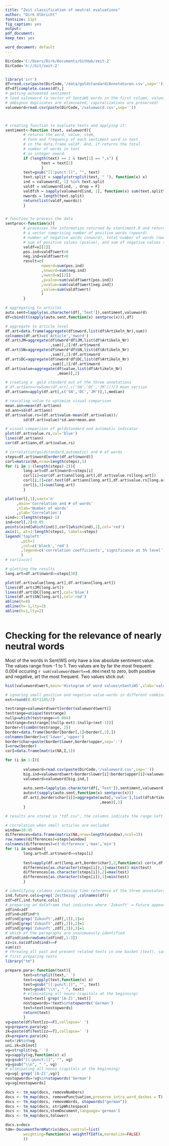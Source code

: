 ```yaml
---
title: "Zeit classification of neutral evaluations"
author: "Dirk Ulbricht"
fontsize: 11pt
fig_caption: yes
output:
pdf_document:
keep_tex: yes

word_document: default
---
```


```r
DirCode='C:/Users/Dirk/Documents/GitHub/zeit-2'
DirCode='h://Git/zeit-2'


library('irr')
df=read.csv(paste(DirCode,'/data/goldstandard/Annotatoren.csv',sep=''))
df=df[complete.cases(df),]
# getting automated sentiment
# load valueword (a vector of SentiWS words in the first column, values in the second, 
# ambigous duplicates are eliminated, capitalizations are preserved)
valueword=read.csv(paste(DirCode,'/valueword.csv',sep=''))



# creating function to evaluate texts and applying it:
sentiment<-function (text, valueword){
        # returns the word, value, stem, 
        # form and frequency of each sentiment word in text
        # in the data.frame valdf. And, it returns the total 
        # number of words in text
        # as integer nword.
        if (length(text) == 2 & text[1] == ",x") {
                text = text[2]
                }
        text=gsub("[[:punct:]]", "", text)
        text.split = sapply(strsplit(text, " "), function(x) x)
        ind = valueword[, 1] %in% text.split
        valdf = valueword[ind, , drop = F]
        valdf$h = sapply(valueword[ind, 1], function(x) sum(text.split%in%x))
        nwords = length(text.split)
        return(list(valdf,nwords))
        }


# function to process the data
sentproc<-function(x){
        # processes the information returned by stentiment.R and returns 
        # a vector comprising number of positive words (npword)
        # number of negative words (nnword), total number of words (nword)
        # sum of positive values (pvalue), and sum of negative values (nvalue)
        valdf=x[[1]]
        pos.ind=valdf$wert>0
        neg.ind=valdf$wert<0
        result=c(
                npword=sum(pos.ind)
                ,nnword=sum(neg.ind)
                ,nword=x[[2]]
                ,pvalue=sum(valdf$wert[pos.ind])
                ,nvalue=sum(valdf$wert[neg.ind])
                ,value=sum(valdf$wert)
                )
        }


```


```r
# aggregating to articles
auto.sent=lapply(as.character(df[,'Text']),sentiment,valueword)
df=cbind(t(sapply(auto.sent,function(x) sentproc(x))),df)

# aggregate to article level
df.art=data.frame(aggregate(df$nword,list(df$Artikeln_Nr),sum))
colnames(df.art)=c('Article','nword')
df.art$JM=aggregate(df$nword*df$JM,list(df$Artikeln_Nr)
                    ,sum)[,2]/df.art$nword
df.art$SN=aggregate(df$nword*df$SN,list(df$Artikeln_Nr)
                    ,sum)[,2]/df.art$nword
df.art$DC=aggregate(df$nword*df$DC,list(df$Artikeln_Nr)
                    ,sum)[,2]/df.art$nword
df.art$value=aggregate(df$value,list(df$Artikeln_Nr)
                       ,mean)[,2]

# creating a  gold standard out of the three annotations
# df.art$ann=rowSums(df.art[,c('SN','DC','JM')])/3 mean version
df.art$ann=apply(df.art[,c('SN','DC','JM')],1,median)

# rescaling value to optimize visual comparison
mean.ann=mean(df.art$ann)
sd.ann=sd(df.art$ann)
df.art$value.rs=(df.art$value-mean(df.art$value))/
        sd(df.art$value)*sd.ann+mean.ann

# visual comparison of goldstandard and automatic indicator
plot(df.art$value.rs,col='blue')
lines(df.art$ann)
cor(df.art$ann,df.art$value.rs)

# correlation(goldstandard,automatic) and # of words
steps=df.art$nword[order(df.art$nword)]
corl=matrix(NA,nrow=length(steps),3)
for (i in 1:(length(steps)-2)){
        long.art=df.art$nword>=steps[i]
        corl[i]=cor(df.art$ann[long.art],df.art$value.rs[long.art])
        corl[i,2]=cor.test(df.art$ann[long.art],df.art$value.rs[long.art])$p.value
        corl[i,3]=sum(long.art)
        }
```

```r
plot(corl[,1],xaxt='n'
     ,main='Correlation and # of words'
     ,xlab='Number of words'
     ,ylab='Correlation')
xind=1:(length(steps)-1)
ind=corl[,2]<0.05
points(xind[which(ind)],corl[which(ind),1],col='red')
axis(1, at=1:length(steps), labels=steps)
legend('topleft'
       ,pch=1
       ,col=c('black','red')
       ,legend=c('correlation coefficients','significance at 5% level')
       )
# corl1=corl

```

```r
# plotting the results
long.art=df.art$nword>=steps[30]

plot(df.art$value[long.art],df.art$ann[long.art])
lines(df.art$JM[long.art])
lines(df.art$DC[long.art],col='blue')
lines(df.art$SN[long.art],col='red')
abline(h=0)
abline(h=-1,lty=2)
abline(h=1,lty=2)



```

# Checking for the relevance of nearly neutral words

Most of the words in SentiWS only have a low absolute sentiment value. The values range from -1 to 1. Two values are by far the most frequent: 0.004 occuring `r sum(valueword$wert==0.004)`next to zero, both positive and negative, art the most frequent. Two values stick out:   

```r
hist(valueword$wert,main='Histogram of word values\nSentiWS',xlab='value')

```



```r
# ignoring small positive and negative value-words in different combinations
ext=round(0.05*1185/2)

testrange=valueword$wert[order(valueword$wert)]
testrange=unique(testrange)
nullp=which(testrange==0.004)
testrange=testrange[(nullp-ext):(nullp+(ext-1))]
border=t(combn(testrange, 2))
border=data.frame(border[border[,1]<border[,2],])
colnames(border)=c('lower','upper')
border$char=paste(border$lower,border$upper,sep=':')
I=nrow(border)
corI=data.frame(matrix(NA,I,1))

for (i in 1:I){
        
        valueword=read.csv(paste(DirCode,'/valueword.csv',sep=''))
        big.ind=valueword$wert<border$lower[i]|border$upper[i]<valueword$wert
        valueword=valueword[big.ind,]
        
        auto.sent=lapply(as.character(df[,'Text']),sentiment,valueword)
        auto=t(sapply(auto.sent,function(x) sentproc(x)))
        df.art[,border$char[i]]=aggregate(auto[,'value'],list(df$Artikeln_Nr)
                                          ,mean)[,2]
        }

# results are stored in "tdf.csv", the columns indicate the range left out

# correlation when small articles are excluded
window=10:45
differences=data.frame(matrix(NA,nrow=length(window),ncol=3))
row.names(differences)=steps[window]
colnames(differences)=c('difference','max','min')
for (i in window){
        long.art=df.art$nword>=steps[i]
        
        test=apply(df.art[long.art,border$char],2,function(x) cor(x,df.art$ann[long.art]))
        differences[as.character(steps[i]),1]=max(test)-min(test)
        differences[as.character(steps[i]),2]=max(test)
        differences[as.character(steps[i]),3]=min(test)
        }

```

```r
# identifying columns containing time reference of the three annotators
ind.future.cols=grep('Zeitbezug',colnames(df))
zdf=df[,ind.future.cols]
# preparing an dataframe that indicates where 'Zukunft' = Future appears
zdfind=zdf
zdfind=zdfind*0
zdfind[grep('Zukunft',zdf[,1]),1]=1
zdfind[grep('Zukunft',zdf[,2]),2]=1
zdfind[grep('Zukunft',zdf[,3]),3]=1
# which of the paragraphs are unanimuously identified
zdfind$ind=rowSums(zdfind[,1:3])
zz=is.na(zdfind$ind)==F
sum(zz)
# throwing all past and present related texts in one basket (text), same with future
# first preparing texts
library("tm")

prepare.para<-function(text){
        text=strsplit(text,' ')
        text=sapply(text,function(x) x)
        text=gsub("[[:punct:]]", "", text)
        text=gsub("\\n", " ", text)
        # eliminating all nouns (capitals at the beginning)
        text=text[-grep('[A-Z]',text)]
        nostopwords=!text%in%stopwords('German')
        text=text[nostopwords]  
        return(text)
        }
vg=paste(df$Text[zz==F],collapse=' ')
vg=prepare.para(vg)
zk=paste(df$Text[zz==T],collapse=' ')
zk=prepare.para(zk)
not=!zk%in%vg
uni.zk=zk[not]
vg=strsplit(vg,' ')
vg=sapply(vg,function(x) x)
vg=gsub("[[:punct:]]", "", vg)
vg=gsub("\\n", " ", vg)
# eliminating all nouns (capitals at the beginning)
vg=vg[-grep('[A-Z]',vg)]
nostopwords=!vg%in%stopwords('German')
vg=vg[nostopwords]


```


```r

docs <- tm_map(docs, removeNumbers)
docs <- tm_map(docs, removePunctuation,preserve_intra_word_dashes = T)
docs <- tm_map(docs, removeWords, stopwords("german"))
docs <- tm_map(docs, stripWhitespace)
docs <- tm_map(docs,stemDocument,language='german')
docs <- tm_map(docs,tolower)

docs.s=docs
tdm<-DocumentTermMatrix(docs,control=list(
        weighting=function(x) weightTfIdf(x,normalize=FALSE)
        ))

```

